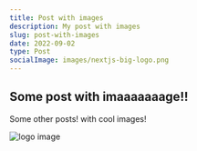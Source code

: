 ```yaml
---
title: Post with images
description: My post with images
slug: post-with-images
date: 2022-09-02
type: Post
socialImage: images/nextjs-big-logo.png
---
```


## Some post with imaaaaaaage!!

Some other posts! with cool images!

![logo image](images/nextjs-big-logo.png)
